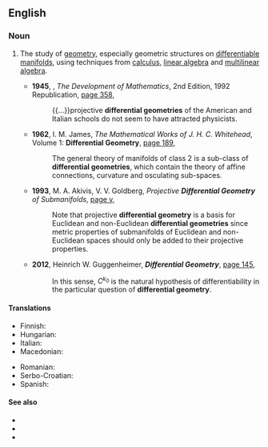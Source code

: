 ==English==
{{wikipedia}}

===Noun===
{{en-noun|-|differential geometries}}

# {{lb|en|geometry|analysis}} The study of [[geometry]], especially geometric structures on [[differentiable manifold]]s, using techniques from [[calculus]], [[linear algebra]] and [[multilinear algebra]].
#* '''1945''', {{w|Eric Temple Bell}}, ''The Development of Mathematics'', 2nd Edition, 1992 Republication, [https://books.google.com.au/books?id=_5KAnw3QMC8C&pg=PA358&dq=%22differential+geometries%22&hl=en&sa=X&ved=0ahUKEwiVl_2-yJ_PAhUCRD4KHXNtDPQQ6AEIuAEwGw#v=onepage&q=%22differential%20geometries%22&f=false page 358],
#*: {{...}}projective '''differential geometries''' of the American and Italian schools do not seem to have attracted physicists.
#* '''1962''', I. M. James, ''The Mathematical Works of J. H. C. Whitehead'', Volume 1: '''Differential Geometry''', [https://books.google.com.au/books?id=Sn_iBQAAQBAJ&pg=PA189&dq=%22differential+geometries%22&hl=en&sa=X&ved=0ahUKEwiVl_2-yJ_PAhUCRD4KHXNtDPQQ6AEIKzAC#v=onepage&q=%22differential%20geometries%22&f=false page 189],
#*: The general theory of manifolds of class 2 is a sub-class of '''differential geometries''', which contain the theory of affine connections, curvature and osculating sub-spaces.
#* '''1993''', M. A. Akivis, V. V. Goldberg, ''Projective '''Differential Geometry''' of Submanifolds'', [https://books.google.com.au/books?id=4rdkDQbTpR0C&pg=PR5&dq=%22differential+geometry%22%7C%22differential+geometries%22&hl=en&sa=X&ved=0ahUKEwjdqMjpwp_PAhUMeD4KHVZVAXwQ6AEIuwQwWg#v=onepage&q=%22differential%20geometry%22%7C%22differential%20geometries%22&f=false page v],
#*: Note that projective '''differential geometry''' is a basis for Euclidean and non-Euclidean '''differential geometries''' since metric properties of submanifolds of Euclidean and non-Euclidean spaces should only be added to their projective properties.
#* '''2012''', Heinrich W. Guggenheimer, '''''Differential Geometry''''', [https://books.google.com.au/books?id=kavDAgAAQBAJ&pg=PA144&dq=%22differential+geometry%22%7C%22differential+geometries%22&hl=en&sa=X&ved=0ahUKEwjdqMjpwp_PAhUMeD4KHVZVAXwQ6AEIkwEwFA#v=onepage&q=%22differential%20geometry%22%7C%22differential%20geometries%22&f=false page 145],
#*: In this sense, <math>C^{k_0}</math> is the natural hypothesis of differentiability in the particular question of '''differential geometry'''.

====Translations====
{{trans-top|differential geometry}}
* Finnish: {{t|fi|differentiaaligeometria}}
* Hungarian: {{t|hu|differenciálgeometria}}
* Italian: {{t+|it|geometria differenziale|f}}
* Macedonian: {{t|mk|диференцијална геометрија|f|tr=diferencijálna geométrija}}
{{trans-mid}}
* Romanian: {{t+|ro|geometrie diferențială|f}}
* Serbo-Croatian: {{t|sh|diferencijalna geometrija|f}}
* Spanish: {{t|es|geometría diferencial|f}}
{{trans-bottom}}

====See also====
* {{l|en|algebraic geometry}}
* {{l|en|analytic geometry}}
* {{l|en|projective geometry}}